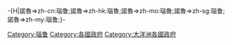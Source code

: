 -{H|諾魯=>zh-cn:瑙鲁;諾魯=>zh-hk:瑙魯;諾魯=>zh-mo:瑙魯;諾魯=>zh-sg:瑙鲁;諾魯=>zh-my:瑙鲁;}-
[[Category:瑙鲁|Category:瑙鲁]]
[[Category:各國政府|Category:各國政府]]
[[Category:大洋洲各國政府|Category:大洋洲各國政府]]